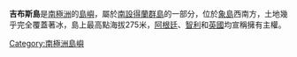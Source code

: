 {{Infobox islands
| name             = 吉布斯島
| image name       = South Shetland Islands Map.png|thumb
| image caption    = 
| locator map      = AntDotMap Livingston.png|thumb
| map caption      = 
| nickname         = 
| location         = [[南極洲|南極洲]]
| coordinates      = {{Coord|61|28|S|055|34|W|}}
| archipelago      = [[南設得蘭群島|南設得蘭群島]]
| total islands    = 
| major islands    = 
| area_km2         = 
| length_km        = 
| width_km         = 
| highest mount    = 
| elevation_m      = 
| population       = 0
| population as of = 
| density_km2      = 
| ethnic groups    = 
| country          = [[南極洲|南極洲]]
| additional info  = 根據[[南極條約體系|南極條約體系]]管理
}}

'''吉布斯島'''是[[南極洲|南極洲]]的[[島嶼|島嶼]]，屬於[[南設得蘭群島|南設得蘭群島]]的一部分，位於[[象島_(南極洲)|象島]]西南方，土地幾乎完全覆蓋著冰，島上最高點海拔275米，[[阿根廷|阿根廷]]、[[智利|智利]]和[[英國|英國]]均宣稱擁有主權。

{{南设得兰群岛}}

[[Category:南極洲島嶼|Category:南極洲島嶼]]

{{Antarctica-geo-stub}}